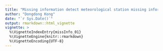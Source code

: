 ```yaml
---
title: "Missing information detect meteorological station missing information and interpolate"
author: "Dongdong Kong"
date: "`r Sys.Date()`"
output: rmarkdown::html_vignette
vignette: >
  %\VignetteIndexEntry{missInfo_01}
  %\VignetteEngine{knitr::rmarkdown}
  %\VignetteEncoding{UTF-8}
---
```

